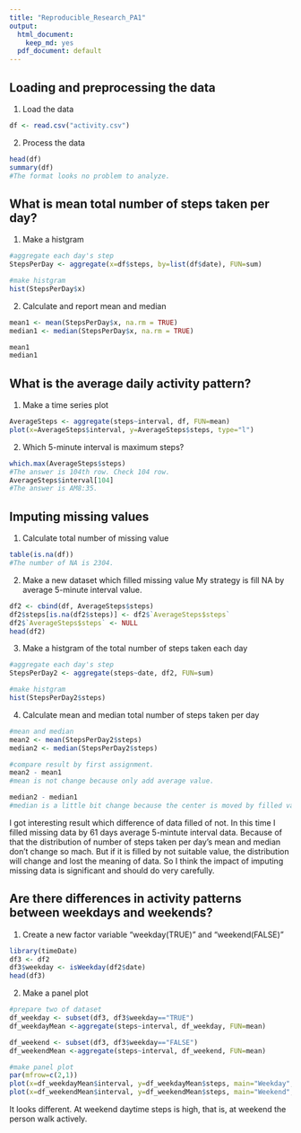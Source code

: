 ```yaml
---
title: "Reproducible_Research_PA1"
output:
  html_document:
    keep_md: yes
  pdf_document: default
---
```


## Loading and preprocessing the data
1. Load the data
```r
df <- read.csv("activity.csv")
```

2. Process the data
```r
head(df)
summary(df)
#The format looks no problem to analyze.
```


## What is mean total number of steps taken per day?
1. Make a histgram
```r
#aggregate each day's step
StepsPerDay <- aggregate(x=df$steps, by=list(df$date), FUN=sum)

#make histgram
hist(StepsPerDay$x)
```

2. Calculate and report mean and median
```r
mean1 <- mean(StepsPerDay$x, na.rm = TRUE)
median1 <- median(StepsPerDay$x, na.rm = TRUE)

mean1
median1
```


## What is the average daily activity pattern?
1. Make a time series plot
```r
AverageSteps <- aggregate(steps~interval, df, FUN=mean)
plot(x=AverageSteps$interval, y=AverageSteps$steps, type="l")
```

2. Which 5-minute interval is maximum steps?
```r
which.max(AverageSteps$steps)
#The answer is 104th row. Check 104 row.
AverageSteps$interval[104]
#The answer is AM8:35.
```


## Imputing missing values
1. Calculate total number of missing value
```r
table(is.na(df))
#The number of NA is 2304.
```

2. Make a new dataset which filled missing value
My strategy is fill NA by average 5-minute interval value.
```r
df2 <- cbind(df, AverageSteps$steps)
df2$steps[is.na(df2$steps)] <- df2$`AverageSteps$steps`
df2$`AverageSteps$steps` <- NULL
head(df2)
```

3. Make a histgram of the total number of steps taken each day
```r
#aggregate each day's step
StepsPerDay2 <- aggregate(steps~date, df2, FUN=sum)

#make histgram
hist(StepsPerDay2$steps)
```

4. Calculate mean and median total number of steps taken per day
```r
#mean and median
mean2 <- mean(StepsPerDay2$steps)
median2 <- median(StepsPerDay2$steps)

#compare result by first assignment.
mean2 - mean1
#mean is not change because only add average value.

median2 - median1
#median is a little bit change because the center is moved by filled value.
```
I got interesting result which difference of data filled of not.
In this time I filled missing data by 61 days average 5-mintute interval data.
Because of that the distribution of number of steps taken per day's mean and median don't change so mach.
But if it is filled by not suitable value, the distribution will change and lost the meaning of data.
So I think the impact of imputing missing data is significant and should do very carefully.


## Are there differences in activity patterns between weekdays and weekends?
1. Create a new factor variable "weekday(TRUE)" and "weekend(FALSE)"
```r
library(timeDate)
df3 <- df2
df3$weekday <- isWeekday(df2$date)
head(df3)
```

2. Make a panel plot
```r
#prepare two of dataset
df_weekday <- subset(df3, df3$weekday=="TRUE")
df_weekdayMean <-aggregate(steps~interval, df_weekday, FUN=mean)

df_weekend <- subset(df3, df3$weekday=="FALSE")
df_weekendMean <-aggregate(steps~interval, df_weekend, FUN=mean)

#make panel plot
par(mfrow=c(2,1))
plot(x=df_weekdayMean$interval, y=df_weekdayMean$steps, main="Weekday", type="l")
plot(x=df_weekendMean$interval, y=df_weekendMean$steps, main="Weekend", type="l")
```





It looks different.
At weekend daytime steps is high, that is, at weekend the person walk actively.
